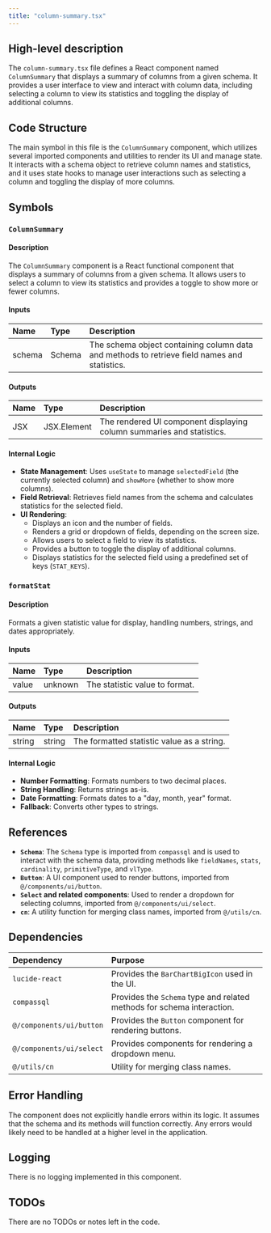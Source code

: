 ```yaml
---
title: "column-summary.tsx"
---
```


## High-level description

The `column-summary.tsx` file defines a React component named `ColumnSummary` that displays a summary of columns from a given schema. It provides a user interface to view and interact with column data, including selecting a column to view its statistics and toggling the display of additional columns.

## Code Structure

The main symbol in this file is the `ColumnSummary` component, which utilizes several imported components and utilities to render its UI and manage state. It interacts with a schema object to retrieve column names and statistics, and it uses state hooks to manage user interactions such as selecting a column and toggling the display of more columns.

## Symbols

### `ColumnSummary`
#### Description
The `ColumnSummary` component is a React functional component that displays a summary of columns from a given schema. It allows users to select a column to view its statistics and provides a toggle to show more or fewer columns.

#### Inputs
| Name   | Type   | Description          |
|:-------|:-------|:---------------------|
| schema | Schema | The schema object containing column data and methods to retrieve field names and statistics. |

#### Outputs
| Name | Type | Description |
|:-----|:-----|:------------|
| JSX  | JSX.Element | The rendered UI component displaying column summaries and statistics. |

#### Internal Logic
- **State Management**: Uses `useState` to manage `selectedField` (the currently selected column) and `showMore` (whether to show more columns).
- **Field Retrieval**: Retrieves field names from the schema and calculates statistics for the selected field.
- **UI Rendering**: 
  - Displays an icon and the number of fields.
  - Renders a grid or dropdown of fields, depending on the screen size.
  - Allows users to select a field to view its statistics.
  - Provides a button to toggle the display of additional columns.
  - Displays statistics for the selected field using a predefined set of keys (`STAT_KEYS`).

### `formatStat`
#### Description
Formats a given statistic value for display, handling numbers, strings, and dates appropriately.

#### Inputs
| Name  | Type   | Description                |
|:------|:-------|:---------------------------|
| value | unknown | The statistic value to format. |

#### Outputs
| Name   | Type   | Description                  |
|:-------|:-------|:-----------------------------|
| string | string | The formatted statistic value as a string. |

#### Internal Logic
- **Number Formatting**: Formats numbers to two decimal places.
- **String Handling**: Returns strings as-is.
- **Date Formatting**: Formats dates to a "day, month, year" format.
- **Fallback**: Converts other types to strings.

## References

- **`Schema`**: The `Schema` type is imported from `compassql` and is used to interact with the schema data, providing methods like `fieldNames`, `stats`, `cardinality`, `primitiveType`, and `vlType`.
- **`Button`**: A UI component used to render buttons, imported from `@/components/ui/button`.
- **`Select` and related components**: Used to render a dropdown for selecting columns, imported from `@/components/ui/select`.
- **`cn`**: A utility function for merging class names, imported from `@/utils/cn`.

## Dependencies

| Dependency | Purpose |
|:-----------|:--------|
| `lucide-react` | Provides the `BarChartBigIcon` used in the UI. |
| `compassql` | Provides the `Schema` type and related methods for schema interaction. |
| `@/components/ui/button` | Provides the `Button` component for rendering buttons. |
| `@/components/ui/select` | Provides components for rendering a dropdown menu. |
| `@/utils/cn` | Utility for merging class names. |

## Error Handling

The component does not explicitly handle errors within its logic. It assumes that the schema and its methods will function correctly. Any errors would likely need to be handled at a higher level in the application.

## Logging

There is no logging implemented in this component.

## TODOs

There are no TODOs or notes left in the code.